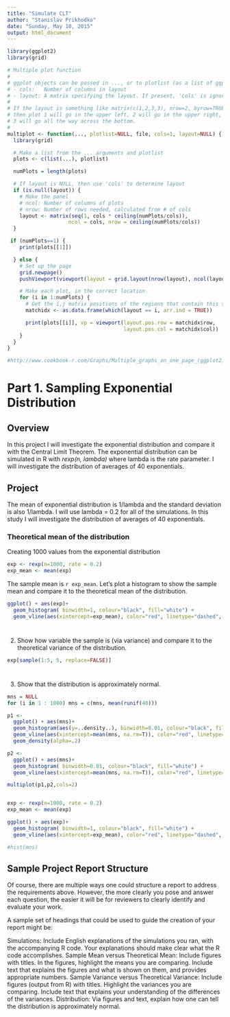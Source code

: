 ```yaml
---
title: "Simulate CLT"
author: "Stanislav Prikhodko"
date: "Sunday, May 10, 2015"
output: html_document
---
```


```r
library(ggplot2)
library(grid)

# Multiple plot function
#
# ggplot objects can be passed in ..., or to plotlist (as a list of ggplot objects)
# - cols:   Number of columns in layout
# - layout: A matrix specifying the layout. If present, 'cols' is ignored.
#
# If the layout is something like matrix(c(1,2,3,3), nrow=2, byrow=TRUE),
# then plot 1 will go in the upper left, 2 will go in the upper right, and
# 3 will go all the way across the bottom.
#
multiplot <- function(..., plotlist=NULL, file, cols=1, layout=NULL) {
  library(grid)

  # Make a list from the ... arguments and plotlist
  plots <- c(list(...), plotlist)

  numPlots = length(plots)

  # If layout is NULL, then use 'cols' to determine layout
  if (is.null(layout)) {
    # Make the panel
    # ncol: Number of columns of plots
    # nrow: Number of rows needed, calculated from # of cols
    layout <- matrix(seq(1, cols * ceiling(numPlots/cols)),
                    ncol = cols, nrow = ceiling(numPlots/cols))
  }

 if (numPlots==1) {
    print(plots[[1]])

  } else {
    # Set up the page
    grid.newpage()
    pushViewport(viewport(layout = grid.layout(nrow(layout), ncol(layout))))

    # Make each plot, in the correct location
    for (i in 1:numPlots) {
      # Get the i,j matrix positions of the regions that contain this subplot
      matchidx <- as.data.frame(which(layout == i, arr.ind = TRUE))

      print(plots[[i]], vp = viewport(layout.pos.row = matchidx$row,
                                      layout.pos.col = matchidx$col))
    }
  }
}

#http://www.cookbook-r.com/Graphs/Multiple_graphs_on_one_page_(ggplot2)/
```

# Part 1. Sampling Exponential Distribution

## Overview

In this project I will investigate the exponential distribution and compare it with the Central Limit Theorem. The exponential distribution can be simulated in R with *rexp(n, lambda)* where lambda is the rate parameter. I will investigate the distribution of averages of 40 exponentials.

## Project  

The mean of exponential distribution is 1/lambda and the standard deviation is also 1/lambda. I will use lambda = 0.2 for all of the simulations. In this study I will investigate the distribution of averages of 40 exponentials.

### Theoretical mean of the distribution

Creating 1000 values from the exponential distribution
```r
exp <- rexp(n=1000, rate = 0.2)
exp_mean <- mean(exp)
```

The sample mean is ```r exp_mean```. Let's plot a histogram to show the sample mean and compare it to the theoretical mean of the distribution.
```r
ggplot() + aes(exp)+ 
  geom_histogram( binwidth=1, colour="black", fill="white") + 
  geom_vline(aes(xintercept=exp_mean), color="red", linetype="dashed", size=1) 

```

#
2. Show how variable the sample is (via variance) and compare it to the theoretical variance of the distribution.
```r
exp[sample(1:5, 5, replace=FALSE)]
```

#
3. Show that the distribution is approximately normal.


```r
 
mns = NULL
for (i in 1 : 1000) mns = c(mns, mean(runif(40)))

p1 <- 
  ggplot() + aes(mns)+ 
  geom_histogram(aes(y=..density..), binwidth=0.01, colour="black", fill="white") + 
  geom_vline(aes(xintercept=mean(mns, na.rm=T)), color="red", linetype="dashed", size=1) +  
  geom_density(alpha=.2)

p2 <- 
  ggplot() + aes(mns)+ 
  geom_histogram( binwidth=0.01, colour="black", fill="white") + 
  geom_vline(aes(xintercept=mean(mns, na.rm=T)), color="red", linetype="dashed", size=1)  

multiplot(p1,p2,cols=2)


exp <- rexp(n=1000, rate = 0.2)
exp_mean <- mean(exp)

ggplot() + aes(exp)+ 
  geom_histogram( binwidth=1, colour="black", fill="white") + 
  geom_vline(aes(xintercept=exp_mean), color="red", linetype="dashed", size=1) 

#hist(mns)
```
 


## Sample Project Report Structure

Of course, there are multiple ways one could structure a report to address the requirements above.  However, the more clearly you pose and answer each question, the easier it will be for reviewers to clearly identify and evaluate your work. 

A sample set of headings that could be used to guide the creation of your report might be:

Simulations: Include English explanations of the simulations you ran, with the accompanying R code. Your explanations should make clear what the R code accomplishes.
Sample Mean versus Theoretical Mean: Include figures with titles. In the figures, highlight the means you are comparing. Include text that explains the figures and what is shown on them, and provides appropriate numbers.
Sample Variance versus Theoretical Variance: Include figures (output from R) with titles. Highlight the variances you are comparing. Include text that explains your understanding of the differences of the variances.
Distribution: Via figures and text, explain how one can tell the distribution is approximately normal.

